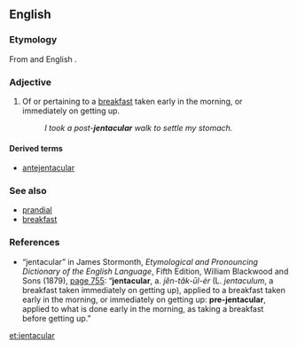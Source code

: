 ==English==

===Etymology===
From {{etyl|la|en}} {{m|la|ientaculum||a breakfast taken immediately on getting up}} and English {{m|en|-ar}}.

===Adjective===
{{en-adj}}

# Of or pertaining to a [[breakfast]] taken early in the morning, or immediately on getting up.
#: ''I took a post-'''jentacular''' walk to settle my stomach.''

====Derived terms====
* [[antejentacular]]

===See also===
* [[prandial]]
* [[breakfast]]

===References===
* “jentacular” in James Stormonth, ''Etymological and Pronouncing Dictionary of the English Language'', Fifth Edition, William Blackwood and Sons (1879), [http://books.google.com/books?id=J2kCAAAAQAAJ&pg=PA755&dq=jentacular page 755]: “'''jentacular''', <!-- bold in original --> a. ''jĕn-tăk-ūl-ėr'' (L. ''jentaculum'', a breakfast taken immediately on getting up), applied to a breakfast taken early in the morning, or immediately on getting up: '''pre-jentacular''', <!-- bold in original --> applied to what is done early in the morning, as taking a breakfast before getting up.”

[[et:jentacular]]